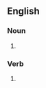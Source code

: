 ==English==

===Noun===
{{head|en|noun form}}

# {{plural of|haplotype|lang=en}}

===Verb===
{{head|en|verb form}}

# {{en-third-person singular of|haplotype}}